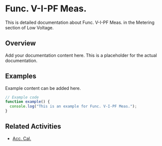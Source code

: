 # Func. V-I-PF Meas.

This is detailed documentation about Func. V-I-PF Meas. in the Metering section of Low Voltage.

## Overview

Add your documentation content here. This is a placeholder for the actual documentation.

## Examples

Example content can be added here.

```typescript
// Example code
function example() {
  console.log("This is an example for Func. V-I-PF Meas.");
}
```

## Related Activities

- [Acc. Cal.](/docs/low-voltage/metering/acc-cal)
